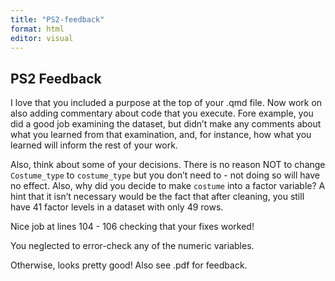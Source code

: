```yaml
---
title: "PS2-feedback"
format: html
editor: visual
---
```


## PS2 Feedback
I love that you included a purpose at the top of your .qmd file. Now work on also adding commentary about code that you execute. Fore example, you did a good job examining the dataset, but didn't make any comments about what you learned from that examination, and, for instance, how what you learned will inform the rest of your work.

Also, think about some of your decisions. There is no reason NOT to change `Costume_type` to `costume_type` but you don't need to - not doing so will have no effect. Also, why did you decide to make `costume` into a factor variable? A hint that it isn't necessary would be the fact that after cleaning, you still have 41 factor levels in a dataset with only 49 rows.

Nice job at lines 104 - 106 checking that your fixes worked!

You neglected to error-check any of the numeric variables.

Otherwise, looks pretty good! Also see .pdf for feedback.

